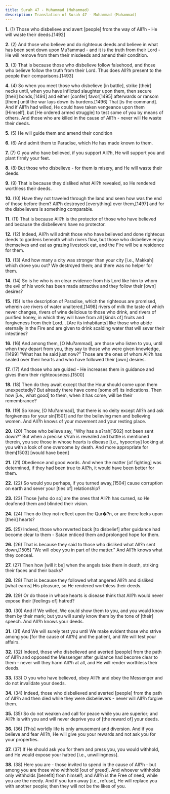 ```yaml
---
title: Surah 47 - Muhammad (Muhammad)
description: Translation of Surah 47 - Muhammad (Muhammad)
---
```


**1.** (1) Those who disbelieve and avert [people] from the way of All?h - He will waste their deeds.[1492]

**2.** (2) And those who believe and do righteous deeds and believe in what has been sent down upon Mu?ammad - and it is the truth from their Lord - He will remove from them their misdeeds and amend their condition.

**3.** (3) That is because those who disbelieve follow falsehood, and those who believe follow the truth from their Lord. Thus does All?h present to the people their comparisons.[1493]

**4.** (4) So when you meet those who disbelieve [in battle], strike [their] necks until, when you have inflicted slaughter upon them, then secure [their] bonds,[1494] and either [confer] favor[1495] afterwards or ransom [them] until the war lays down its burdens.[1496] That [is the command]. And if All?h had willed, He could have taken vengeance upon them [Himself], but [He ordered armed struggle] to test some of you by means of others. And those who are killed in the cause of All?h - never will He waste their deeds.

**5.** (5) He will guide them and amend their condition

**6.** (6) And admit them to Paradise, which He has made known to them.

**7.** (7) O you who have believed, if you support All?h, He will support you and plant firmly your feet.

**8.** (8) But those who disbelieve - for them is misery, and He will waste their deeds.

**9.** (9) That is because they disliked what All?h revealed, so He rendered worthless their deeds.

**10.** (10) Have they not traveled through the land and seen how was the end of those before them? All?h destroyed [everything] over them,[1497] and for the disbelievers is something comparable.

**11.** (11) That is because All?h is the protector of those who have believed and because the disbelievers have no protector.

**12.** (12) Indeed, All?h will admit those who have believed and done righteous deeds to gardens beneath which rivers flow, but those who disbelieve enjoy themselves and eat as grazing livestock eat, and the Fire will be a residence for them.

**13.** (13) And how many a city was stronger than your city [i.e., Makkah] which drove you out? We destroyed them; and there was no helper for them.

**14.** (14) So is he who is on clear evidence from his Lord like him to whom the evil of his work has been made attractive and they follow their [own] desires?

**15.** (15) Is the description of Paradise, which the righteous are promised, wherein are rivers of water unaltered,[1498] rivers of milk the taste of which never changes, rivers of wine delicious to those who drink, and rivers of purified honey, in which they will have from all [kinds of] fruits and forgiveness from their Lord... [Are its inhabitants] like those who abide eternally in the Fire and are given to drink scalding water that will sever their intestines?

**16.** (16) And among them, [O Mu?ammad], are those who listen to you, until when they depart from you, they say to those who were given knowledge,[1499] "What has he said just now?" Those are the ones of whom All?h has sealed over their hearts and who have followed their [own] desires.

**17.** (17) And those who are guided - He increases them in guidance and gives them their righteousness.[1500]

**18.** (18) Then do they await except that the Hour should come upon them unexpectedly? But already there have come [some of] its indications. Then how [i.e., what good] to them, when it has come, will be their remembrance?

**19.** (19) So know, [O Mu?ammad], that there is no deity except All?h and ask forgiveness for your sin[1501] and for the believing men and believing women. And All?h knows of your movement and your resting place.

**20.** (20) Those who believe say, "Why has a s?rah[1502] not been sent down?" But when a precise s?rah is revealed and battle is mentioned therein, you see those in whose hearts is disease [i.e., hypocrisy] looking at you with a look of one overcome by death. And more appropriate for them[1503] [would have been]

**21.** (21) Obedience and good words. And when the matter [of fighting] was determined, if they had been true to All?h, it would have been better for them.

**22.** (22) So would you perhaps, if you turned away,[1504] cause corruption on earth and sever your [ties of] relationship?

**23.** (23) Those [who do so] are the ones that All?h has cursed, so He deafened them and blinded their vision.

**24.** (24) Then do they not reflect upon the Qur�?n, or are there locks upon [their] hearts?

**25.** (25) Indeed, those who reverted back [to disbelief] after guidance had become clear to them - Satan enticed them and prolonged hope for them.

**26.** (26) That is because they said to those who disliked what All?h sent down,[1505] "We will obey you in part of the matter." And All?h knows what they conceal.

**27.** (27) Then how [will it be] when the angels take them in death, striking their faces and their backs?

**28.** (28) That is because they followed what angered All?h and disliked [what earns] His pleasure, so He rendered worthless their deeds.

**29.** (29) Or do those in whose hearts is disease think that All?h would never expose their [feelings of] hatred?

**30.** (30) And if We willed, We could show them to you, and you would know them by their mark; but you will surely know them by the tone of [their] speech. And All?h knows your deeds.

**31.** (31) And We will surely test you until We make evident those who strive among you [for the cause of All?h] and the patient, and We will test your affairs.

**32.** (32) Indeed, those who disbelieved and averted [people] from the path of All?h and opposed the Messenger after guidance had become clear to them - never will they harm All?h at all, and He will render worthless their deeds.

**33.** (33) O you who have believed, obey All?h and obey the Messenger and do not invalidate your deeds.

**34.** (34) Indeed, those who disbelieved and averted [people] from the path of All?h and then died while they were disbelievers - never will All?h forgive them.

**35.** (35) So do not weaken and call for peace while you are superior; and All?h is with you and will never deprive you of [the reward of] your deeds.

**36.** (36) [This] worldly life is only amusement and diversion. And if you believe and fear All?h, He will give you your rewards and not ask you for your properties.

**37.** (37) If He should ask you for them and press you, you would withhold, and He would expose your hatred [i.e., unwillingness].

**38.** (38) Here you are - those invited to spend in the cause of All?h - but among you are those who withhold [out of greed]. And whoever withholds only withholds [benefit] from himself; and All?h is the Free of need, while you are the needy. And if you turn away [i.e., refuse], He will replace you with another people; then they will not be the likes of you.

